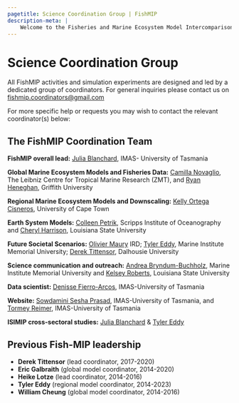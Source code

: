 ```yaml
---
pagetitle: Science Coordination Group | FishMIP
description-meta: |
    Welcome to the Fisheries and Marine Ecosystem Model Intercomparison Project.
---
```


# Science Coordination Group

All FishMIP activities and simulation experiments are designed and led by a dedicated group of coordinators. For general inquiries please contact us on [fishmip.coordinators\@gmail.com](mailto:fishmip.coordinators@gmail.com){.email-link}

For more specific help or requests you may wish to contact the relevant coordinator(s) below:

## The FishMIP Coordination Team

**FishMIP overall lead:** [Julia Blanchard](mailto:julia.blanchard@utas.edu.au){.email-link}, IMAS- University of Tasmania

**Global Marine Ecosystem Models and Fisheries Data:** [Camilla Novaglio](mailto:camilla.novaglio@leibniz-zmt.de){.email-link}, The Leibniz Centre for Tropical Marine Research (ZMT), and [Ryan Heneghan](mailto:r.heneghan@griffith.edu.au){.email-link}, Griffith University

**Regional Marine Ecosystem Models and Downscaling:** [Kelly Ortega Cisneros](mailto:kelly.ortegacisneros@uct.ac.za){.email-link}, University of Cape Town

**Earth System Models:** [Colleen Petrik](mailto:colleenpetrik@gmail.com){.email-link}, Scripps Institute of Oceanography and [Cheryl Harrison](mailto:chsharrison@gmail.com){.email-link}, Louisiana State University

**Future Societal Scenarios:** [Olivier Maury](mailto:olivier.maury@ird.fr){.email-link} IRD; [Tyler Eddy](mailto:Tyler.Eddy@mi.mun.ca){.email-link}, Marine Institute Memorial University; [Derek Tittensor](mailto:derek.tittensor@dal.ca){.email-link}, Dalhousie University

**Science communication and outreach:** [Andrea Bryndum-Buchholz](mailto:andrea.buchholz@mi.mun.ca){.email-link}, Marine Institute Memorial University and [Kelsey Roberts](mailto:kroberts3@lsu.edu){.email-link}, Louisiana State University

**Data scientist:** [Denisse Fierro-Arcos](mailto:lilian.fierroarcos@utas.edu.au){.email-link}, IMAS-University of Tasmania

**Website:** [Sowdamini Sesha Prasad](mailto:sowdamini.seshaprasad@utas.edu.au){.email-link}, IMAS-University of Tasmania, and [Tormey Reimer](mailto:tormey.reimer@utas.edu.au){.email-link}, IMAS-University of Tasmania

**ISIMIP cross-sectoral studies:** [Julia Blanchard](mailto:julia.blanchard@utas.edu.au){.email-link} & [Tyler Eddy](mailto:Tyler.Eddy@mi.mun.ca){.email-link}

## Previous Fish-MIP leadership

* **Derek Tittensor** (lead coordinator, 2017-2020)
* **Eric Galbraith** (global model coordinator, 2014-2020)
* **Heike Lotze** (lead coordinator, 2014-2016)
* **Tyler Eddy** (regional model coordinator, 2014-2023)
* **William Cheung** (global model coordinator, 2014-2016)
